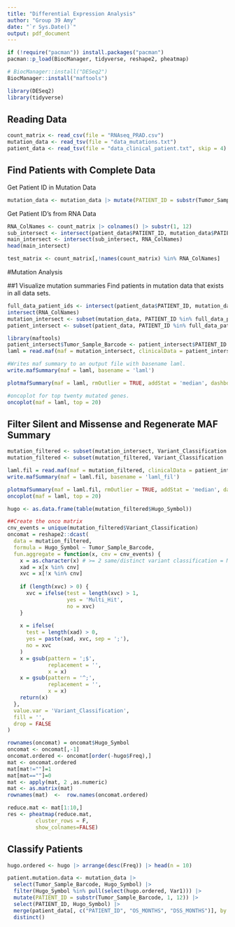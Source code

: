 ```yaml
---
title: "Differential Expression Analysis"
author: "Group 39 Amy"
date: "`r Sys.Date()`"
output: pdf_document
---
```


```r
if (!require("pacman")) install.packages("pacman")
pacman::p_load(BiocManager, tidyverse, reshape2, pheatmap)

# BiocManager::install("DESeq2")
BiocManager::install("maftools")

library(DESeq2)
library(tidyverse)
```

## Reading Data
```r
count_matrix <- read_csv(file = "RNAseq_PRAD.csv")
mutation_data <- read_tsv(file = "data_mutations.txt")
patient_data <- read_tsv(file = "data_clinical_patient.txt", skip = 4)
```

## Find Patients with Complete Data
Get Patient ID in Mutation Data
```r
mutation_data <- mutation_data |> mutate(PATIENT_ID = substr(Tumor_Sample_Barcode, 1, 12))
```

Get Patient ID's from RNA Data
```r
RNA_ColNames <- count_matrix |> colnames() |> substr(1, 12)
sub_intersect <- intersect(patient_data$PATIENT_ID, mutation_data$PATIENT_ID)
main_intersect <- intersect(sub_intersect, RNA_ColNames)
head(main_intersect)
```

```r
test_matrix <- count_matrix[,!names(count_matrix) %in% RNA_ColNames]
```

#Mutation Analysis

##1 Visualize mutation summaries
Find patients in mutation data that exists in all data sets.
```r
full_data_patient_ids <- intersect(patient_data$PATIENT_ID, mutation_data$PATIENT_ID) |>
intersect(RNA_ColNames)
mutation_intersect <- subset(mutation_data, PATIENT_ID %in% full_data_patient_ids)
patient_intersect <- subset(patient_data, PATIENT_ID %in% full_data_patient_ids)
```

```r
library(maftools)
patient_intersect$Tumor_Sample_Barcode <- patient_intersect$PATIENT_ID
laml = read.maf(maf = mutation_intersect, clinicalData = patient_intersect)
```
```r
#Writes maf summary to an output file with basename laml.
write.mafSummary(maf = laml, basename = 'laml')
```
```r
plotmafSummary(maf = laml, rmOutlier = TRUE, addStat = 'median', dashboard = TRUE, titvRaw = FALSE)
```
```r
#oncoplot for top twenty mutated genes.
oncoplot(maf = laml, top = 20)
```

## Filter Silent and Missense and Regenerate MAF Summary
```r
mutation_filtered <- subset(mutation_intersect, Variant_Classification != "Silent")
mutation_filtered <- subset(mutation_filtered, Variant_Classification != "Missense_Mutation")
```


```r
laml.fil = read.maf(maf = mutation_filtered, clinicalData = patient_intersect)
write.mafSummary(maf = laml.fil, basename = 'laml_fil')
```


```r
plotmafSummary(maf = laml.fil, rmOutlier = TRUE, addStat = 'median', dashboard = TRUE, titvRaw = FALSE)
oncoplot(maf = laml, top = 20)
```

```r
hugo <- as.data.frame(table(mutation_filtered$Hugo_Symbol))
```
```r
##Create the onco matrix
cnv_events = unique(mutation_filtered$Variant_Classification)
oncomat = reshape2::dcast(
  data = mutation_filtered,
  formula = Hugo_Symbol ~ Tumor_Sample_Barcode,
  fun.aggregate = function(x, cnv = cnv_events) {
    x = as.character(x) # >= 2 same/distinct variant classification = Multi_Hit
    xad = x[x %in% cnv]
    xvc = x[!x %in% cnv]
    
    if (length(xvc) > 0) {
      xvc = ifelse(test = length(xvc) > 1,
                   yes = 'Multi_Hit',
                   no = xvc)
    }
    
    x = ifelse(
      test = length(xad) > 0,
      yes = paste(xad, xvc, sep = ';'),
      no = xvc
    )
    x = gsub(pattern = ';$',
             replacement = '',
             x = x)
    x = gsub(pattern = '^;',
             replacement = '',
             x = x)
    return(x)
  },
  value.var = 'Variant_Classification',
  fill = '',
  drop = FALSE
)
```


```r
rownames(oncomat) = oncomat$Hugo_Symbol
oncomat <- oncomat[,-1]
oncomat.ordered <- oncomat[order(-hugo$Freq),]
mat <- oncomat.ordered
mat[mat!=""]=1
mat[mat==""]=0
mat <- apply(mat, 2 ,as.numeric)
mat <- as.matrix(mat)
rownames(mat)  <-  row.names(oncomat.ordered)
```

```r
reduce.mat <- mat[1:10,]
res <- pheatmap(reduce.mat,
         cluster_rows = F,
         show_colnames=FALSE)
```

## Classify Patients
```r
hugo.ordered <- hugo |> arrange(desc(Freq)) |> head(n = 10)

patient.mutation.data <- mutation_data |> 
  select(Tumor_Sample_Barcode, Hugo_Symbol) |>
  filter(Hugo_Symbol %in% pull(select(hugo.ordered, Var1))) |>
  mutate(PATIENT_ID = substr(Tumor_Sample_Barcode, 1, 12)) |>
  select(PATIENT_ID, Hugo_Symbol) |>
  merge(patient_data[, c("PATIENT_ID", "OS_MONTHS", "DSS_MONTHS")], by = "PATIENT_ID") |>
  distinct()
```





